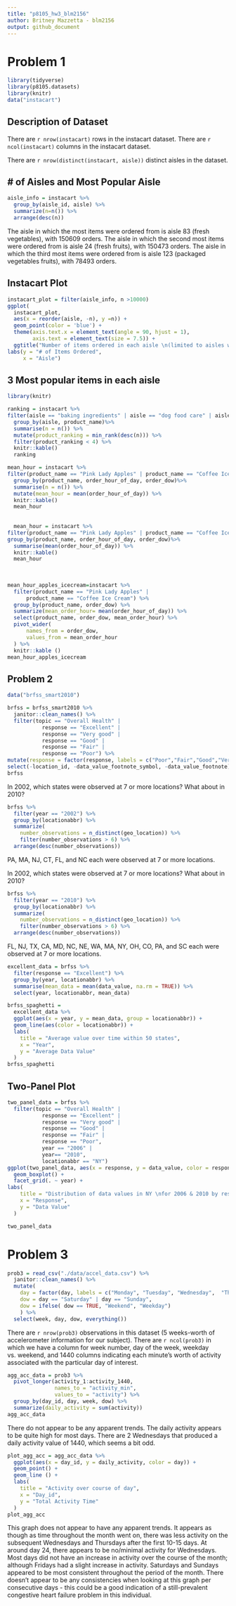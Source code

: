 ```yaml
---
title: "p8105_hw3_blm2156"
author: Britney Mazzetta - blm2156
output: github_document
---
```

# Problem 1
```r
library(tidyverse)
library(p8105.datasets)
library(knitr)
data("instacart")
```

## Description of Dataset 
There are `r nrow(instacart)` rows in the instacart dataset. There are `r ncol(instacart)` columns in the instacart dataset. 

There are `r nrow(distinct(instacart, aisle))` distinct aisles in the dataset. 

## # of Aisles and Most Popular Aisle
```r
aisle_info = instacart %>% 
  group_by(aisle_id, aisle) %>%
  summarize(n=n()) %>%
  arrange(desc(n))
```
The aisle in which the most items were ordered from is aisle 83 (fresh vegetables), with 150609 orders. The aisle in which the second most items were ordered from is aisle 24 (fresh fruits), with 150473 orders. The aisle in which the third most items were ordered from is aisle 123 (packaged vegetables fruits), with 78493 orders.

## Instacart Plot
```r
instacart_plot = filter(aisle_info, n >10000)
ggplot(
  instacart_plot, 
  aes(x = reorder(aisle, -n), y =n)) + 
  geom_point(color = 'blue') +
  theme(axis.text.x = element_text(angle = 90, hjust = 1),
        axis.text = element_text(size = 7.5)) +
  ggtitle("Number of items ordered in each aisle \n(limited to aisles with more than 10,000 items ordered") +
labs(y = "# of Items Ordered",
     x = "Aisle")
```

## 3 Most popular items in each aisle

```r
library(knitr)

ranking = instacart %>%
filter(aisle == "baking ingredients" | aisle == "dog food care" | aisle == "packaged vegetables fruits") %>%
  group_by(aisle, product_name)%>%
  summarise(n = n()) %>%
  mutate(product_ranking = min_rank(desc(n))) %>% 
  filter(product_ranking < 4) %>%
  knitr::kable()
  ranking
```


```r
mean_hour = instacart %>%
filter(product_name == "Pink Lady Apples" | product_name == "Coffee Ice Cream") %>%
  group_by(product_name, order_hour_of_day, order_dow)%>%
  summarise(n = n()) %>%
  mutate(mean_hour = mean(order_hour_of_day)) %>% 
  knitr::kable()
  mean_hour
  
  
  mean_hour = instacart %>%
filter(product_name == "Pink Lady Apples" | product_name == "Coffee Ice Cream") %>%
group_by(product_name, order_hour_of_day, order_dow)%>%
  summarise(mean(order_hour_of_day)) %>%
  knitr::kable()
  mean_hour
  
  
  
mean_hour_apples_icecream=instacart %>%
  filter(product_name == "Pink Lady Apples" | 
      product_name == "Coffee Ice Cream") %>%
  group_by(product_name, order_dow) %>%
  summarize(mean_order_hour= mean(order_hour_of_day)) %>%
  select(product_name, order_dow, mean_order_hour) %>%
  pivot_wider(
      names_from = order_dow,
      values_from = mean_order_hour
  ) %>%
  knitr::kable ()
mean_hour_apples_icecream
```
## Problem 2
```r
data("brfss_smart2010")
```

```r
brfss = brfss_smart2010 %>%
  janitor::clean_names() %>%
  filter(topic == "Overall Health" |
           response == "Excellent" |
           response == "Very good" |
           response == "Good" |
           response == "Fair" |
           response == "Poor") %>%
mutate(response = factor(response, labels = c("Poor","Fair","Good","Very good", "Excellent" ))) %>%
select(-location_id, -data_value_footnote_symbol, -data_value_footnote)
brfss
```

In 2002, which states were observed at 7 or more locations? What about in 2010?
```r
brfss %>%
  filter(year == "2002") %>%
  group_by(locationabbr) %>%
  summarize(
    number_observations = n_distinct(geo_location)) %>%
    filter(number_observations > 6) %>%
  arrange(desc(number_observations))
```
PA, MA, NJ, CT, FL, and NC each were observed at 7 or more locations.


In 2002, which states were observed at 7 or more locations? What about in 2010?
```r
brfss %>%
  filter(year == "2010") %>%
  group_by(locationabbr) %>%
  summarize(
    number_observations = n_distinct(geo_location)) %>%
    filter(number_observations > 6) %>%
  arrange(desc(number_observations))
```

FL, NJ, TX, CA, MD, NC, NE, WA, MA, NY, OH, CO, PA, and SC each were observed at 7 or more locations.

```r
excellent_data = brfss %>%
  filter(response == "Excellent") %>%
  group_by(year, locationabbr) %>%
  summarise(mean_data = mean(data_value, na.rm = TRUE)) %>%
  select(year, locationabbr, mean_data)
```

```r
brfss_spaghetti =
  excellent_data %>%
  ggplot(aes(x = year, y = mean_data, group = locationabbr)) +
  geom_line(aes(color = locationabbr)) +
  labs(
    title = "Average value over time within 50 states",
    x = "Year",
    y = "Average Data Value"
  )
brfss_spaghetti
```
## Two-Panel Plot
```r
two_panel_data = brfss %>%
  filter(topic == "Overall Health" |
           response == "Excellent" |
           response == "Very good" |
           response == "Good" |
           response == "Fair" |
           response == "Poor",
           year == "2006" | 
           year== "2010",
           locationabbr == "NY")
ggplot(two_panel_data, aes(x = response, y = data_value, color = response)) +
  geom_boxplot() +
  facet_grid(. ~ year) +
labs(
    title = "Distribution of data values in NY \nfor 2006 & 2010 by response in NY",
    x = "Response",
    y = "Data Value"
  )

two_panel_data
```
# Problem 3
```r
prob3 = read_csv("./data/accel_data.csv") %>%
  janitor::clean_names() %>%
  mutate(
    day = factor(day, labels = c("Monday", "Tuesday", "Wednesday",  "Thursday", "Friday", "Saturday", "Sunday")),
    dow = day == "Saturday" | day == "Sunday",
    dow = ifelse( dow == TRUE, "Weekend", "Weekday")
    ) %>%
  select(week, day, dow, everything())
```
There are `r nrow(prob3)` observations in this dataset (5 weeks-worth of accelerometer information for our subject). There are `r ncol(prob3)` in which we have a column for week number, day of the week, weekday vs. weekend, and 1440 columns indicating each minute's worth of activity associated with the particular day of interest. 

```r
agg_acc_data = prob3 %>%
  pivot_longer(activity_1:activity_1440,
               names_to = "activity_min",
               values_to = "activity") %>%
  group_by(day_id, day, week, dow) %>%
  summarize(daily_activity = sum(activity))
agg_acc_data

```
There do not appear to be any apparent trends. The daily activity appears to be quite high for most days. There are 2 Wednesdays that produced a daily activity value of 1440, which seems a bit odd.

```r
plot_agg_acc = agg_acc_data %>%
  ggplot(aes(x = day_id, y = daily_activity, color = day)) +
  geom_point() +
  geom_line () +
  labs(
    title = "Activity over course of day",
    x = "Day_id",
    y = "Total Activity Time"
  )
plot_agg_acc
```
This graph does not appear to have any apparent trends. It appears as though as time throughout the month went on, there was less activity on the subsequent Wednesdays and Thursdays after the first 10-15 days. At around day 24, there appears to be no/minimal activity for Wednesdays. Most days did not have an increase in activity over the course of the month; although Fridays had a slight increase in activity. Saturdays and Sundays appeared to be most consistent throughout the period of the month. There doesn't appear to be any consistencies when looking at this graph per consecutive days - this could be a good indication of a still-prevalent congestive heart failure problem in this individual.

